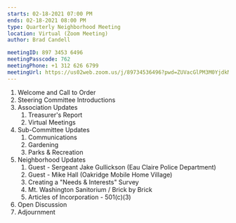 ```yaml
---
starts: 02-18-2021 07:00 PM
ends: 02-18-2021 08:00 PM
type: Quarterly Neighborhood Meeting
location: Virtual (Zoom Meeting)
author: Brad Candell

meetingID: 897 3453 6496
meetingPasscode: 762
meetingPhone: +1 312 626 6799
meetingUrl: https://us02web.zoom.us/j/89734536496?pwd=ZUVacGlPM3M0YjdkMUlkYlh5QWZwZz09
---
```


1. Welcome and Call to Order
1. Steering Committee Introductions
1. Association Updates
   1. Treasurer's Report
   1. Virtual Meetings
1. Sub-Committee Updates
   1. Communications
   1. Gardening
   1. Parks & Recreation
1. Neighborhood Updates
   1. Guest - Sergeant Jake Gullickson (Eau Claire Police Department)
   1. Guest - Mike Hall (Oakridge Mobile Home Village)
   1. Creating a "Needs & Interests" Survey
   1. Mt. Washington Sanitorium / Brick by Brick
   1. Articles of Incorporation - 501(c)(3)
1. Open Discussion
1. Adjournment
